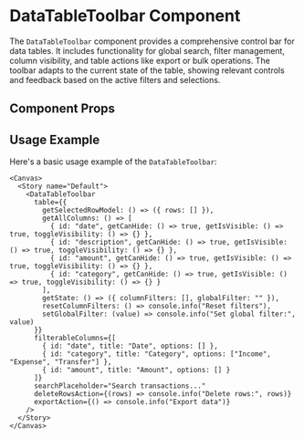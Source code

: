 

<Meta of={DataTableToolbar} />

# DataTableToolbar Component

The `DataTableToolbar` component provides a comprehensive control bar for data tables. It includes functionality for global search, filter management, column visibility, and table actions like export or bulk operations. The toolbar adapts to the current state of the table, showing relevant controls and feedback based on the active filters and selections.

## Component Props

<Canvas of={DataTableToolbar} />

<Controls />

## Usage Example

Here's a basic usage example of the `DataTableToolbar`:

```tsx
<Canvas>
  <Story name="Default">
    <DataTableToolbar
      table={{
        getSelectedRowModel: () => ({ rows: [] }),
        getAllColumns: () => [
          { id: "date", getCanHide: () => true, getIsVisible: () => true, toggleVisibility: () => {} },
          { id: "description", getCanHide: () => true, getIsVisible: () => true, toggleVisibility: () => {} },
          { id: "amount", getCanHide: () => true, getIsVisible: () => true, toggleVisibility: () => {} },
          { id: "category", getCanHide: () => true, getIsVisible: () => true, toggleVisibility: () => {} }
        ],
        getState: () => ({ columnFilters: [], globalFilter: "" }),
        resetColumnFilters: () => console.info("Reset filters"),
        setGlobalFilter: (value) => console.info("Set global filter:", value)
      }}
      filterableColumns={[
        { id: "date", title: "Date", options: [] },
        { id: "category", title: "Category", options: ["Income", "Expense", "Transfer"] },
        { id: "amount", title: "Amount", options: [] }
      ]}
      searchPlaceholder="Search transactions..."
      deleteRowsAction={(rows) => console.info("Delete rows:", rows)}
      exportAction={() => console.info("Export data")}
    />
  </Story>
</Canvas>
``` 